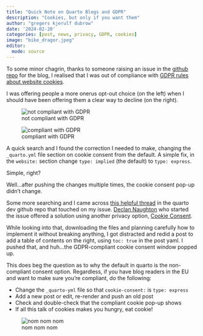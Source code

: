 ```yaml
---
title: "Quick Note on Quarto Blogs and GDPR"
description: "Cookies, but only if you want them"
author: "gregers kjerulf dubrow"
date: '2024-02-20'
categories: [post, news, privacy, GDPR, cookies]
image: "bike_dragor.jpeg"
editor: 
  mode: source
---
```


To some minor chagrin, thanks to someone raising an issue in the [github repo](https://github.com/greg-dubrow/greg_dubrow_io) for the blog, I realised that I was out of compliance with [GDPR rules about website cookies](https://gdpr.eu/cookies/).

I was offering people a more onerus opt-out choice (on the left) when I should have been offering them a clear way to decline (on the right).

::: {layout-ncol="2"}
![not compliant with GDPR](cookies_gdpr_bad.jpg){fig-alt="example of cookie opt-out not compliant with GDPR"}

![compliant with GDPR](cookies_gdpr_good.jpg){fig-alt="example of cookie opt-out compliant with GDPR"}
:::

A quick search and I found the correction I needed to make, changing the `_quarto.yml` file section on cookie consent from the default. A simple fix, in the `website:` section change `type: implied` (the default) to `type: express`.

Simple, right?

Well...after pushing the changes multiple times, the cookie consent pop-up didn't change.

Some more searching and I came across [this helpful thread](https://github.com/quarto-dev/quarto-cli/discussions/5958) in the quarto dev github repo that touched on my issue. [Declan Naughton](https://models-on-a-plane.pages.dev/) who started the issue offered a solution using another privacy option, [Cookie Consent](https://www.cookieconsent.com/).

While looking into that, downloading the files and planning carefully how to implement it without breaking anything, I got distracted and redid a post to add a table of contents on the right, using `toc: true` in the post yaml. I pushed that, and huh...the GDPR-compliant cookie consent window popped up.

This does beg the question as to why the default in quarto is the non-compliant consent option. Regardless, if you have blog readers in the EU and want to make sure you're compliant, do the following:

-   Change the `_quarto-yml` file so that `cookie-consent:` is `type: express`
-   Add a new post or edit, re-render and push an old post
-   Check and double-check that the compliant cookie pop-up shows
-   If all this talk of cookies makes you hungry, eat cookie!

![nom nom nom](cookie-cookie-monster.gif){fig-align="left" fig-alt="animated gif of the cookie monster eating cookies"}
